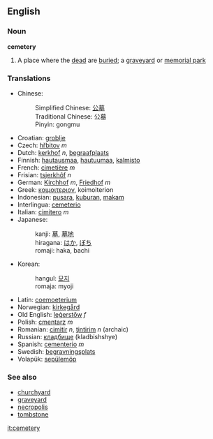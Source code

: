 ==English==
=== Noun ===
{{wikipedia}}
'''cemetery'''
# A place where the [[dead]] are [[buried]]; a [[graveyard]] or [[memorial park]]

=== Translations === 
{{top}}
*Chinese: 
*:Simplified Chinese: [[公墓]] 
*:Traditional Chinese: 公墓
*:Pinyin: gongmu
*Croatian: [[groblje]]
*Czech: [[hřbitov]] ''m''
*Dutch: [[kerkhof]] ''n'', [[begraafplaats]]
*Finnish: [[hautausmaa]], [[hautuumaa]], [[kalmisto]]
*French: [[cimetière]] ''m''
*Frisian: [[tsjerkhôf]] ''n''
*German: [[Kirchhof]] ''m'', [[Friedhof]] ''m''
*Greek: [[κοιμοιτεριον]], koimoiterion
*Indonesian: [[pusara]], [[kubur|kuburan]], [[makam]] 
*Interlingua: [[cemeterio]] 
*Italian: [[cimitero]] ''m''
*Japanese: 
*:kanji: [[墓]], [[墓地]]  
*:hiragana: [[はか]], [[ぼち]]
*:romaji: haka, bachi
{{mid}}
*Korean: 
*:hangul: [[묘지]]
*:romaja: myoji
*Latin: [[coemoeterium]]
*Norwegian: [[kirkegård]] {{m}}
*Old English: [[legerstow|leġerstōw]] ''f''
*Polish: [[cmentarz]] ''m''
*Romanian: [[cimitir]] ''n'', [[ţintirim]] ''n'' (archaic)
*Russian: [[кладбище]] (kladbishshye)
*Spanish: [[cementerio]] ''m''
*Swedish: [[begravningsplats]]
*Volapük: [[sepülemöp]]
{{bottom}}

===See also===
*[[churchyard]]
*[[graveyard]]
*[[necropolis]]
*[[tombstone]]

[[it:cemetery]]